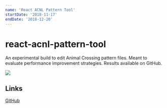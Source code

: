 ```yaml
---
name: 'React ACNL Pattern Tool'
startDate: '2018-11-17'
endDate: '2018-12-20'
---
```


# react-acnl-pattern-tool

An experimental build to edit Animal Crossing pattern files. Meant to evaluate
performance improvement strategies. Results available on GitHub.

<img src="./../.vuepress/assets/media/projects/staged/react-acnl-pattern-tool.png" />

## Links

[GitHub](https://github.com/DamSenViet/react-acnl-pattern-tool)
